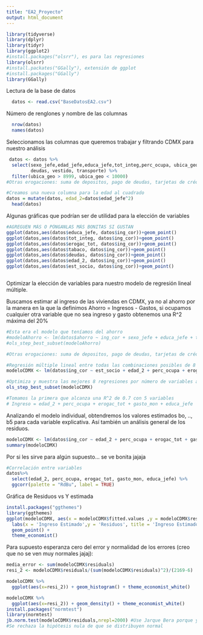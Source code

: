 ```yaml
---
title: "EA2_Proyecto"
output: html_document
---
```


```r
library(tidyverse)
library(dplyr)
library(tidyr)
library(ggplot2)
#install.packages("olsrr"), es para las regresiones
library(olsrr)
#install.packates("GGally"), extensión de ggplot
#install.packages("GGally")
library(GGally)
```

Lectura de la base de datos
```r
  datos <- read.csv("BaseDatosEA2.csv")
```

Número de renglones y nombre de las columnas 
```r
  nrow(datos) 
  names(datos)
```

Seleccionamos las columnas que queremos trabajar y filtrando CDMX para nuestro análisis
```r

 datos <- datos %>% 
  select(sexo_jefe,edad_jefe,educa_jefe,tot_integ,perc_ocupa, ubica_geo, est_socio, ing_cor,gasto_mon,otros_gas,ahorro,deposito,retiro_inv,pago_tarje, tabaco, erogac_tot, 
         deudas, vestido, transporte) %>% 
  filter(ubica_geo > 8999, ubica_geo < 10000)
#Otras erogaciones: suma de depositos, pago de deudas, tarjetas de crédito, préstamos a otros

#Creamos una nueva columna para la edad al cuadrado
datos = mutate(datos, edad_2=datos$edad_jefe^2)
  head(datos)
```

Algunas gráficas que podrían ser de utilidad para la elección de variables 
```r

#AGREGUEN MÁS O PÓNGANLAS MÁS BONITAS SI GUSTAN
ggplot(datos,aes(datos$educa_jefe, datos$ing_cor))+geom_point()
ggplot(datos,aes(datos$tot_integ, datos$ing_cor))+geom_point()
ggplot(datos,aes(datos$erogac_tot, datos$ing_cor))+geom_point()
ggplot(datos,aes(datos$tabaco, datos$ing_cor))+geom_point()
ggplot(datos,aes(datos$deudas, datos$ing_cor))+geom_point()
ggplot(datos,aes(datos$edad_2, datos$ing_cor))+geom_point()
ggplot(datos,aes(datos$est_socio, datos$ing_cor))+geom_point()



```

Optimizar la elección de variables para nuestro modelo de regresión lineal múltiple.

Buscamos estimar al ingreso de las viviendas en CDMX, ya no al ahorro por la manera en la que la definimos Ahorro = Ingresos - Gastos, si ocupamos cualquier otra variable que no sea ingreso y gasto obtenemos una R^2 máxima del 20%

```r
#Esta era el modelo que teníamos del ahorro
#modeloAhorro <- lm(datos$ahorro ~ ing_cor + sexo_jefe + educa_jefe + tot_integ + perc_ocupa + tabaco + erogac_tot, data = datos)
#ols_step_best_subset(modeloAhorro)

#Otras erogaciones: suma de depositos, pago de deudas, tarjetas de crédito, préstamos a otros

#Regresión múltiple lineal entre todas las combinaciones posibles de 8 variables
modeloCDMX <- lm(datos$ing_cor ~ est_socio + edad_2 + perc_ocupa + erogac_tot + gasto_mon + sexo_jefe + educa_jefe + tot_integ, data = datos)

#Optimiza y muestra las mejores 8 regresiones por número de variables a tomar en cuenta
ols_step_best_subset(modeloCDMX)

#Tomamos la primera que alcanza una R^2 de 0.7 con 5 variables
# Ingreso = edad_2 + perc_ocupa + erogac_tot + gasto_mon + educa_jefe
```

Analizando el modelo individual, obtendremos los valores estimados bo, .., b5 para cada variable explicativa. Así también un análisis general de los residuos.
```r

modeloCDMX <- lm(datos$ing_cor ~ edad_2 + perc_ocupa + erogac_tot + gasto_mon + educa_jefe, data = datos)
summary(modeloCDMX)

```

Por si les sirve para algún supuesto... se ve bonita jajaja
```r
#Correlación entre variables
datos%>%
  select(edad_2, perc_ocupa, erogac_tot, gasto_mon, educa_jefe) %>%
  ggcorr(palette = "RdBu", label = TRUE)
```
Gráfica de Residuos vs Y estimada
```r
install.packages("ggthemes")
library(ggthemes)
ggplot(modeloCDMX, aes(x = modeloCDMX$fitted.values ,y = modeloCDMX$residuals)) + 
  labs(x = 'Ingreso Estimado',y = 'Residuos', title = 'Ingreso Estimado vs. Residuos') +
  geom_point() +
  theme_economist()
```
Para supuesto esperanza cero del error y normalidad de los errores (creo que no se ven muy normales jajaj):
```r
media_error <- sum(modeloCDMX$residuals)
resi_2 <- modeloCDMX$residuals/(sum(modeloCDMX$residuals)^2)/(2169-6)

modeloCDMX %>% 
  ggplot(aes(x=resi_2)) + geom_histogram() + theme_economist_white()

modeloCDMX %>% 
  ggplot(aes(x=resi_2)) + geom_density() + theme_economist_white()
install.packages("normtest")
library(normtest)
jb.norm.test(modeloCDMX$residuals,nrepl=2000) #Use Jarque Bera porque ya incluye lo de asimetría y kurtosis
#Se rechaza la hipótesis nula de que se distribuyen normal
```







